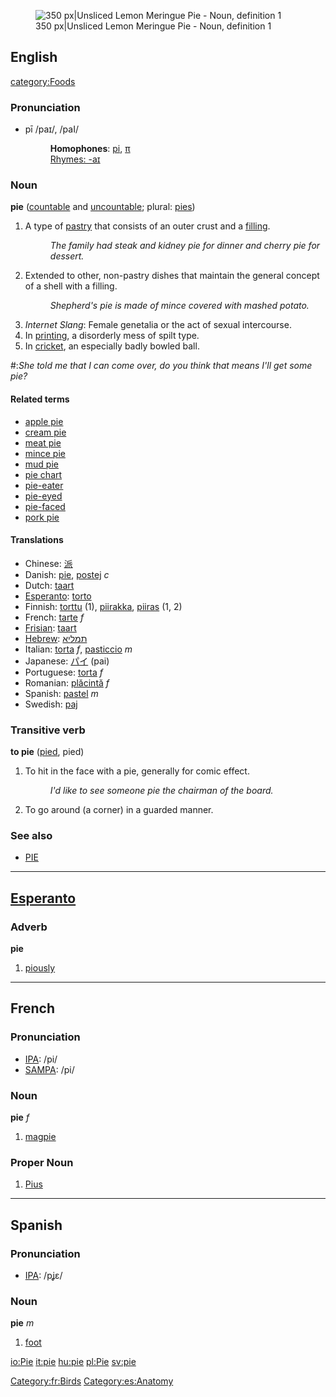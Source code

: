 [[Image:Lemon Meringue Pie 1.jpg|thumb|right|350 px|Unsliced Lemon Meringue Pie - Noun, definition 1]]

==English==
[[category:Foods]]
===Pronunciation===
*pī /paɪ/, /paI/
*:'''Homophones''': [[pi]], [[π]]
*:[[Rhymes:English:-aɪ|Rhymes: -aɪ]] 

=== Noun ===
'''pie''' ([[countable]] and [[uncountable]]; plural: [[pies]])

# A type of [[pastry]] that consists of an outer crust and a [[filling]].
#:''The family had steak and kidney pie for dinner and cherry pie for dessert.''
# Extended to other, non-pastry dishes that maintain the general concept of a shell with a filling.
#:''Shepherd's pie is made of mince covered with mashed potato.''
# ''Internet Slang'': Female genetalia or the act of sexual intercourse.
# In [[printing]], a disorderly mess of spilt type.
# In [[cricket]], an especially badly bowled ball.
 
#:''She told me that I can come over, do you think that means I'll get some pie?''
====Related terms====
*[[apple pie]]
*[[cream pie]]
*[[meat pie]]
*[[mince pie]]
*[[mud pie]]
*[[pie chart]]
*[[pie-eater]]
*[[pie-eyed]]
*[[pie-faced]]
*[[pork pie]]

==== Translations ====
*Chinese: [[派]]
*Danish: [[pie]], [[postej]] ''c''
*Dutch: [[taart]]
*[[Esperanto]]: [[torto]]
*Finnish: [[torttu]] (1), [[piirakka]], [[piiras]] (1, 2)
*French: [[tarte]] ''f''
*[[Frisian]]: [[taart]]
*[[Hebrew]]: [[תמליא]]
*Italian: [[torta]] ''f'', [[pasticcio]] ''m''
*Japanese: [[パイ]] (pai)
*Portuguese: [[torta]] ''f''
*Romanian: [[plăcintă]] ''f''
*Spanish: [[pastel]] ''m''
*Swedish: [[paj]]

=== Transitive verb ===
'''to pie''' ([[pied]], pied)

# To hit in the face with a pie, generally for comic effect.
#: ''I'd like to see someone pie the chairman of the board.''
# To go around (a corner) in a guarded manner.

===See also===
*[[PIE]]

----

==[[Esperanto]]==
=== Adverb ===
'''pie'''

#[[piously]]

----

==French==

===Pronunciation===
*[[w:IPA|IPA]]: /pi/
*[[w:SAMPA|SAMPA]]: /pi/

=== Noun ===
'''pie''' ''f''

#[[magpie]]
[[Category:fr:Birds]]

===Proper Noun===
#[[Pius]]
----

==Spanish==
===Pronunciation===
*[[w:IPA|IPA]]: /pʝε/

=== Noun ===
'''pie''' ''m''

#[[foot]]

[[Category:es:Anatomy]]

[[io:Pie]]
[[it:pie]]
[[hu:pie]]
[[pl:Pie]]
[[sv:pie]]